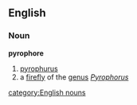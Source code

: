 ==English==
===Noun===
'''pyrophore'''
# [[pyrophurus]]
# a [[firefly]] of the [[genus]] ''[[Pyrophorus]]''
[[category:English nouns]]